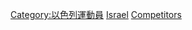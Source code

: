{{parent category}}
{{Commons category|Olympic sportspeople from Israel}}

[[Category:以色列運動員|Category:以色列運動員]]
[[Category:各國奧運運動員|Israel]]
[[Category:奧林匹克運動會以色列代表團|Competitors]]